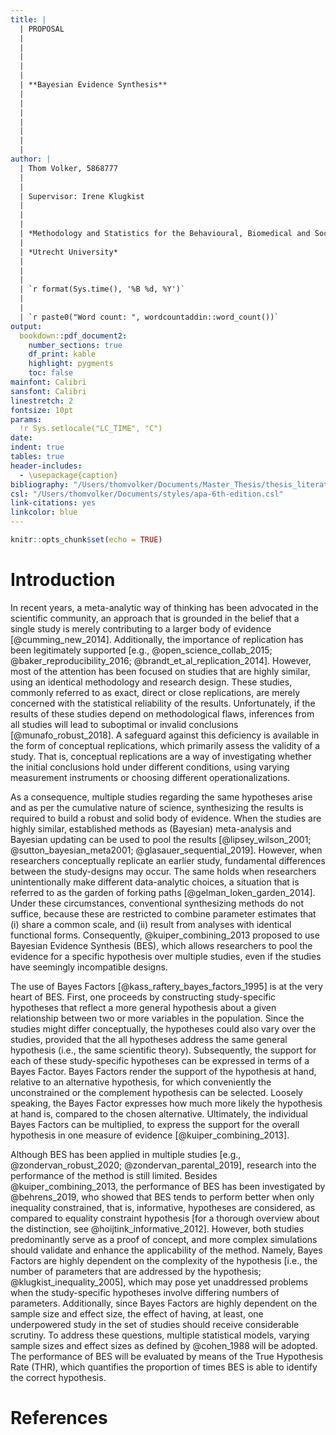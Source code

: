 ```yaml
---
title: |
  | PROPOSAL
  | 
  | 
  |
  |
  |
  | **Bayesian Evidence Synthesis**
  |
  |
  |
  |
  |
  |
  |
author: |
  | Thom Volker, 5868777
  |
  |
  | Supervisor: Irene Klugkist
  |
  |
  |
  | *Methodology and Statistics for the Behavioural, Biomedical and Social Sciences*
  |
  | *Utrecht University*
  |
  |
  |
  | `r format(Sys.time(), '%B %d, %Y')`
  |
  |
  | `r paste0("Word count: ", wordcountaddin::word_count())`
output: 
  bookdown::pdf_document2:
    number_sections: true
    df_print: kable
    highlight: pygments
    toc: false
mainfont: Calibri
sansfont: Calibri
linestretch: 2
fontsize: 10pt
params: 
  !r Sys.setlocale("LC_TIME", "C")
date: 
indent: true
tables: true
header-includes:
  - \usepackage{caption}
bibliography: "/Users/thomvolker/Documents/Master_Thesis/thesis_literature.bib"
csl: "/Users/thomvolker/Documents/styles/apa-6th-edition.csl"
link-citations: yes
linkcolor: blue
---
```


```r
knitr::opts_chunk$set(echo = TRUE)
```


\newpage

\definecolor{darkgreen}{rgb}{0.0, 0.44, 0.0}

<!--
\noindent
\textcolor{darkgreen}{Ik vraag me af of dit niet een te uitgebreide inleiding voor een proposal is, omdat de limiet maar 750 woorden is. Ik kan dit ook bewaren voor de daadwerkelijke inleiding, en het proposal heel kort inleiding met iets als: onderzoekers maken nou eenmaal bewust en onbewust verschillende keuzes met eenzelfde onderzoeksvraag. Wanneer dit het geval is, is het lastig om het bewijs te aggregeren, omdat meta-analyse hier niet goed toe in staat is. Een alternatieve methode is BES, die gebruikt kan worden om ... }
-->

# Introduction

<!--\textcolor{darkgreen}{Word count is inclusief comments, zonder comments is de word count 479.}-->

In recent years, a meta-analytic way of thinking has been advocated in the scientific community, an approach that is grounded in the belief that a single study is merely contributing to a larger body of evidence [@cumming_new_2014]. Additionally, the importance of replication has been legitimately supported [e.g., @open_science_collab_2015; @baker_reproducibility_2016; @brandt_et_al_replication_2014]. However, most of the attention has been focused on studies that are highly similar, using an identical methodology and research design. These studies, commonly referred to as exact, direct or close replications, are merely concerned with the statistical reliability of the results. Unfortunately, if the results of these studies depend on methodological flaws, inferences from all studies will lead to suboptimal or invalid conclusions [@munafo_robust_2018]. A safeguard against this deficiency is available in the form of conceptual replications, which primarily assess the validity of a study. That is, conceptual replications are a way of investigating whether the initial conclusions hold under different conditions, using varying measurement instruments or choosing different operationalizations. <!--\textcolor{darkgreen}{Voor mijn gevoel kan de relevantie nog verder benadrukt worden door te zeggen dat onderzoekers ook onbewust verschillende (te rechtvaardigen) keuzes maken mbt de analyse (\emph{garden of forking paths}), maar ik vind dat ook weer niet zo goed passen bij de rest van dit stuk.} -->

As a consequence, multiple studies regarding the same hypotheses arise and as per the cumulative nature of science, synthesizing the results is required to build a robust and solid body of evidence. When the studies are highly similar, established methods as (Bayesian) meta-analysis and Bayesian updating can be used to pool the results [@lipsey_wilson_2001; @sutton_bayesian_meta2001; @glasauer_sequential_2019]. \textcolor{darkgreen}{glausauer als bron moet ik nog even aanpassen, maar vond ik nog geen prioriteit voor de presentatie} However, when researchers conceptually replicate an earlier study, fundamental differences between the study-designs may occur. The same holds when researchers unintentionally make different data-analytic choices, a situation that is referred to as the garden of forking paths [@gelman_loken_garden_2014]. Under these circumstances, conventional synthesizing methods do not suffice, because these are restricted to combine parameter estimates that (i) share a common scale, and (ii) result from analyses with identical functional forms. Consequently, @kuiper_combining_2013 proposed to use Bayesian Evidence Synthesis (BES), which allows researchers to pool the evidence for a specific hypothesis over multiple studies, even if the studies have seemingly incompatible designs. 

The use of Bayes Factors [@kass_raftery_bayes_factors_1995] is at the very heart of BES. First, one proceeds by constructing study-specific hypotheses that reflect a more general hypothesis about a given relationship between two or more variables in the population. Since the studies might differ conceptually, the hypotheses could also vary over the studies, provided that the all hypotheses address the same general hypothesis (i.e., the same scientific theory). Subsequently, the support for each of these study-specific hypotheses can be expressed in terms of a Bayes Factor. Bayes Factors render the support of the hypothesis at hand, relative to an alternative hypothesis, for which conveniently the unconstrained or the complement hypothesis can be selected. Loosely speaking, the Bayes Factor expresses how much more likely the hypothesis at hand is, compared to the chosen alternative. Ultimately, the individual Bayes Factors can be multiplied, to express the support for the overall hypothesis in one measure of evidence [@kuiper_combining_2013].

Although BES has been applied in multiple studies [e.g., @zondervan_robust_2020; @zondervan_parental_2019], research into the performance of the method is still limited. Besides @kuiper_combining_2013, the performance of BES has been investigated by @behrens_2019, who showed that BES tends to perform better when only inequality constrained, that is, informative, hypotheses are considered, as compared to equality constraint hypothesis [for a thorough overview about the distinction, see @hoijtink_informative_2012]. However, both studies predominantly serve as a proof of concept, and more complex simulations should validate and enhance the applicability of the method. \textcolor{darkgreen}{Ik wil niemand beledigen natuurlijk, maar de simulatiesettings daar zijn relatief simpel, en wij willen juist verder de diepte in. Als dit te sterk uitgedrukt is hoor ik het graag.} Namely, Bayes Factors are highly dependent on the complexity of the hypothesis [i.e., the number of parameters that are addressed by the hypothesis; @klugkist_inequality_2005], which may pose yet unaddressed problems when the study-specific hypotheses involve differing numbers of parameters. Additionally, since Bayes Factors are highly dependent on the sample size and effect size, the effect of having, at least, one underpowered study in the set of studies should receive considerable scrutiny. To address these questions, multiple statistical models, varying sample sizes and effect sizes as defined by @cohen_1988 will be adopted. The performance of BES will be evaluated by means of the True Hypothesis Rate (THR), which quantifies the proportion of times BES is able to identify the correct hypothesis.


<!--
Building on these studies, the performance of BES will be addressed in situations where datasets are simulated according to multiple statistical models (e.g., linear, logit, probit or Poisson models). However, the fact that Bayes Factors are highly dependent on the complexity of the hypothesis (i.e., the number of parameters that are addressed within the hypothesis) has been unrecognized
As in previous research, the samples sizes and effect sizes will vary over the simulations, but additionally, careful attention will be paid to scenarios where the number of constraints in the study-specific hypotheses differ. 

multiple statistical models are used to 

 By performing multiple simulations, the current study aims at extending the current state of knowledge in this area. More specifically, the performance of BES will be scrutinized in situations where the number of constraints in the study-specific hypotheses differ. 
-->




<!--
DISCUSSIEPUNTEN VOOR IN VOLLEDIGE INTRO OF DISCUSSIE
- GARDEN OF FORKING PATHS IS OOK EEN REDEN DAT BES NUTTIG IS



<!--The importance of replication in science has been legitimately supported during recent years [e.g., @open_science_collab_2015; @baker_reproducibility_2016; @brandt_et_al_replication_2014]. <!-- {\textcolor{darkgreen}{MISSCHIEN HIER NOG EEN VOORBEELD AAN KOPPELEN, MAAR WORDT MISSCHIEN OOK TE VEEL (AFHANKELIJK VAN HOE DUIDELIJK HET ZONDER VOORBEELD IS)} --> <!--However, most of the attention has been focused on exact, or close replications, that is, replications concerned with the statistical reliability of the results. Unfortunately, if results from any initial study depend on methodological flaws, inferences from exact replications of this study will reproduce these methodological artefacts, leading to suboptimal or invalid conclusions [@munafo_robust_2018]. A solution for this issue is available in the form of conceptual replications, which are merely about the validity of the study. That is, conceptual replications are a way of investigating whether the initial conclusions hold under different conditions, such as a different operationalization of the construct of interest or a different measurement instrument. Also, next to purposefully alter aspects of a certain study as done in conceptual replications, researchers may make different, but justifiable, choices when it comes to analysing the data. This situation, which is also commonly referred to as *the garden of forking paths*, in combination with intentional replication research, leads to the fact that there are often multiple studies assessing the same underlying research question.

Once several studies have been completed, several methods are available to combine the results from all studies into a single measure of evidence with regard to the hypothesis at hand. However, the best-known methods for evidence aggregation, meta-analysis and Bayesian updating, are not appropriate when the goal is to pool the results from studies with different designs or different statistical methods [@lipsey_wilson_2001; ]. 

<!--
Additionally, researcher can analyse a single dataset in a variety of justifiable ways

researchers may also unconsciously use different study designs

\textcolor{darkgreen}{EVENTUEEL AANVULLEN DAT ONDERZOEKERS OOK ONBEWUST VERSCHILLENDE KEUZES KUNNEN MAKEN, DIT KAN OOK WEER PROBLEMEN OPLEVEREN VOOR SAMENVOEGEN RESULTATEN}. 


It is expected that if there actually exists a relevant effect in the population, is should become apparent under a variety of justifiable methods and operationalizations.



\bigskip
\bigskip

Multiple researcher may make a variety of justifiable decisions with regard to the design of a study, all leading to deviating results, a tendency that is commonly referred to as *the garden of forking paths*.


\bigskip
\bigskip



The effects estimated in these replications can be pooled, eventually with other studies with a similar design, by means of meta-analysis or Bayesian sequential updating, so that a researcher is able to obtain a more precise estimate of the population parameter of interest. Although the initiative to directly replicate and/or combine similar studies is commendable, this approach lacks depth


<!--of such replications is commendable


Although this is a commendable initiative, direct replications lack some of the benefits offered by conceptual replications.


have severe shortcomings by themselves, as illustrated by @munafo_robust_2018. Most importantly, the authors stress that if researcher make use of flawed methods or study designs, methodological artefacts could be taken as truth. 


<!--
Although every single properly designed scientific study is a step in the right direction, a single study is also always insufficient

As of today, several methods for aggregating scientific evidence have been proposed. Examples are, but are not limited to, conventional (study-level) meta-analysis, individual-level meta-analysis and Bayesian updating. The advantages of such methods are numerous: (i) they enable researchers to establish effects over different studies, (ii) 

As of today, many methods for aggregating scientific evidence have been proposed. Two well-known examples are meta-analysis and Bayesian sequantial updating. Both methods aim at combining the multiple sources of evidence, either from multiple studies, or from collecting additional data.
-->


# References

\setlength{\parindent}{-0.2in}
\setlength{\leftskip}{0.2in}
\noindent

<div id="refs"></div>
